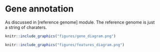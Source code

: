 # Gene annotation

As discussed in [reference genome] module. The reference genome is just a string of charaters. 

```r
knitr::include_graphics("figures/gene_diagram.png")
```

```r
knitr::include_graphics("figures/features_diagram.png")
```
